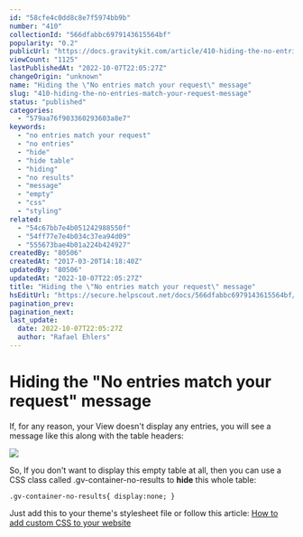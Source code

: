 ```yaml
---
id: "58cfe4c0dd8c8e7f5974bb9b"
number: "410"
collectionId: "566dfabbc6979143615564bf"
popularity: "0.2"
publicUrl: "https://docs.gravitykit.com/article/410-hiding-the-no-entries-match-your-request-message"
viewCount: "1125"
lastPublishedAt: "2022-10-07T22:05:27Z"
changeOrigin: "unknown"
name: "Hiding the \"No entries match your request\" message"
slug: "410-hiding-the-no-entries-match-your-request-message"
status: "published"
categories: 
  - "579aa76f903360293603a8e7"
keywords: 
  - "no entries match your request"
  - "no entries"
  - "hide"
  - "hide table"
  - "hiding"
  - "no results"
  - "message"
  - "empty"
  - "css"
  - "styling"
related: 
  - "54c67bb7e4b051242988550f"
  - "54ff77e7e4b034c37ea94d09"
  - "555673bae4b01a224b424927"
createdBy: "80506"
createdAt: "2017-03-20T14:18:40Z"
updatedBy: "80506"
updatedAt: "2022-10-07T22:05:27Z"
title: "Hiding the \"No entries match your request\" message"
hsEditUrl: "https://secure.helpscout.net/docs/566dfabbc6979143615564bf/article/58cfe4c0dd8c8e7f5974bb9b"
pagination_prev: 
pagination_next: 
last_update:
  date: 2022-10-07T22:05:27Z
  author: "Rafael Ehlers"
---
```


# Hiding the "No entries match your request" message

If, for any reason, your View doesn't display any entries, you will see a message like this along with the table headers:

![](https://s3.amazonaws.com/helpscout.net/docs/assets/54c58489e4b051242988532c/images/58cfe5042c7d3a79f5f8df52/file-UfqtqB2myu.jpg)

So, If you don't want to display this empty table at all, then you can use a CSS class called .gv-container-no-results to **hide** this whole table:

```
.gv-container-no-results{ display:none; }
```

Just add this to your theme's stylesheet file or follow this article: [How to add custom CSS to your website](https://docs.gravitykit.com/article/246-adding-custom-css-to-your-website)